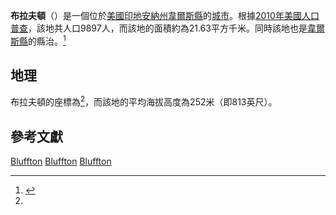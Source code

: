 {{noteTA
|G1=USState
|G2=地名
}}
{{Infobox settlement
|official_name            = 布拉夫顿
|settlement_type          = [[城市|城市]]
|image_skyline            = Wells County Courthouse P4020318.jpg
|imagesize                = 250px
|image_map                = File:Wells County Indiana Incorporated and Unincorporated areas Bluffton Highlighted 1806220.svg
|mapsize                  = 250px
|subdivision_type         = [[世界政區索引|國家]]
|subdivision_type1        = [[美国州份|州份]]
|subdivision_type2        = [[印地安納州行政区划|縣]]
|subdivision_name         = [[美国|美国]]
|subdivision_name1        = [[印第安纳州|印第安纳州]]
|subdivision_name2        = [[韋爾斯縣_(印地安納州)|韋爾斯縣]]
|subdivision_name3        = [[哈里森乡|哈里森乡]]、[[兰开斯特乡|兰开斯特乡]]
|elevation_ft             = 813
|elevation_m              = 252
|timezone                 = [[北美中部时区|北美中部时区]]
|area_total_km2           = 21.63
|area_land_km2            = 21.30
|area_water_km2           = 0.33
|area_total_sq_mi         = 
|area_land_sq_mi          = 
|area_water_sq_mi         = 

<!-- Population -->
|population_as_of         = [[2010年美國人口普查|2010年美國人口普查]]
|population_footnotes     = 
|population_total         = 9897
|population_density_km2   = auto
|population_density_sq_mi = auto
|utc_offset               = -6
|coordinates              = {{coord|40|44|17|N|85|10|20|W|type:city_region:US-AL_source:GNS-enwiki|display=inline,title}}
| coor_pinpoint           = 
| coordinates_footnotes   = 
|timezone_DST             = CDT
|utc_offset_DST           = -5
|postal_code_type         = [[美國郵區編號|美國郵區編號]]
|postal_code              = 431264
|area_code                = {{link-en|电话区号260|Area code 260|260}}
|blank_name = [[地名信息系统|地名信息系统]]ID
|blank_info = 431264<ref name="GNIS">{{cite gnis|431264|Bluffton}}</ref>
}}
'''布拉夫頓'''（{{lang-en|Bluffton}}）是一個位於[[美國|美國]][[印地安納州|印地安納州]][[韋爾斯縣_(印地安納州)|韋爾斯縣]]的[[城市|城市]]。根據[[2010年美國人口普查|2010年美國人口普查]]，該地共人口9897人，而該地的面積約為21.63平方千米。同時該地也是[[韋爾斯縣_(印地安納州)|韋爾斯縣]]的縣治。<ref name="GR8">{{cite web|url=http://factfinder2.census.gov|publisher=[[美国人口调查局|美国人口调查局]]|accessdate=2011-05-14|title=American FactFinder|archive-date=2013-09-11|archive-url=https://web.archive.org/web/20130911234518/http://factfinder2.census.gov/|dead-url=no}}</ref>

== 地理 ==
布拉夫頓的座標為{{coord|40|44|17|N|85|10|20|W|type:city_region:US-AL_source:GNS-enwiki|display=inline}}<ref name=GNIS />，而該地的平均海拔高度為252米（即813英尺）。

== 參考文獻 ==
{{reflist}}

{{印地安納州縣城|state=autocollapse}}
{{印第安纳州韦尔斯县政区}}
{{Indiana-stub}}
{{DEFAULTSORT:Bluffton}}
[[Category:韋爾斯縣城市_(印第安納州)|Bluffton]]
[[Category:印第安纳州城市|Bluffton]]
[[Category:印第安納州縣城|Bluffton]]